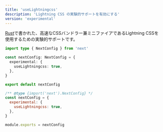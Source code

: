 ```yaml
---
title: 'useLightningcss'
description: 'Lightning CSS の実験的サポートを有効にする'
version: 'experimental'
---
```


[Rust](https://lightningcss.dev)で書かれた、高速なCSSバンドラー兼ミニファイアであるLightning CSSを使用するための実験的サポートです。

<Tabs>
<TabItem value="ts" label="TypeScript">

```ts title="next.config.ts" switcher
import type { NextConfig } from 'next'

const nextConfig: NextConfig = {
  experimental: {
    useLightningcss: true,
  },
}

export default nextConfig
```

</TabItem>
<TabItem value="js" label="JavaScript">

```js title="next.config.js" switcher
/** @type {import('next').NextConfig} */
const nextConfig = {
  experimental: {
    useLightningcss: true,
  },
}

module.exports = nextConfig
```

</TabItem>
</Tabs>
